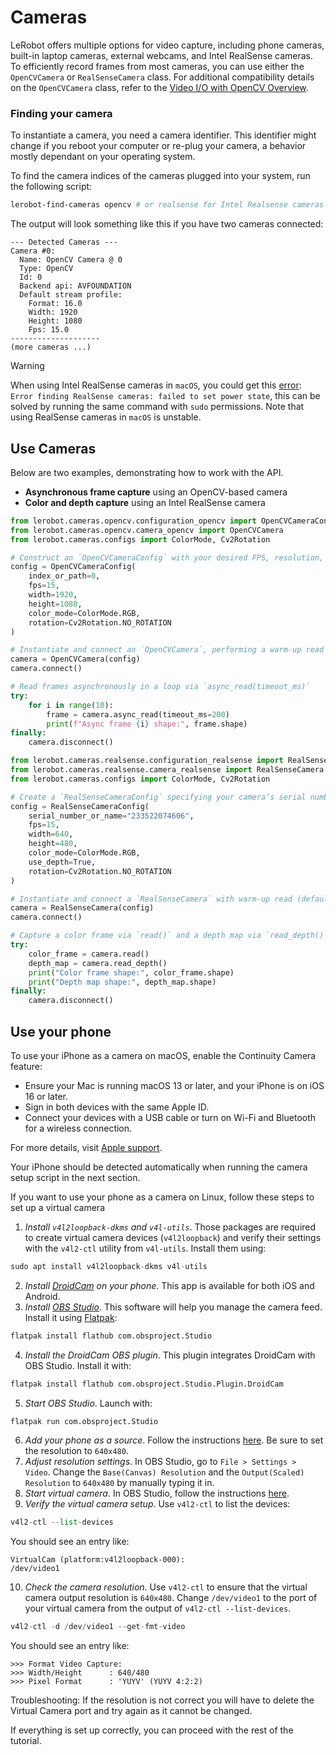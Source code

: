 # Cameras

LeRobot offers multiple options for video capture, including phone cameras, built-in laptop cameras, external webcams, and Intel RealSense cameras. To efficiently record frames from most cameras, you can use either the `OpenCVCamera` or `RealSenseCamera` class. For additional compatibility details on the `OpenCVCamera` class, refer to the [Video I/O with OpenCV Overview](https://docs.opencv.org/4.x/d0/da7/videoio_overview.html).

### Finding your camera

To instantiate a camera, you need a camera identifier. This identifier might change if you reboot your computer or re-plug your camera, a behavior mostly dependant on your operating system.

To find the camera indices of the cameras plugged into your system, run the following script:

```bash
lerobot-find-cameras opencv # or realsense for Intel Realsense cameras
```

The output will look something like this if you have two cameras connected:

```
--- Detected Cameras ---
Camera #0:
  Name: OpenCV Camera @ 0
  Type: OpenCV
  Id: 0
  Backend api: AVFOUNDATION
  Default stream profile:
    Format: 16.0
    Width: 1920
    Height: 1080
    Fps: 15.0
--------------------
(more cameras ...)
```

> [!WARNING]
> When using Intel RealSense cameras in `macOS`, you could get this [error](https://github.com/IntelRealSense/librealsense/issues/12307): `Error finding RealSense cameras: failed to set power state`, this can be solved by running the same command with `sudo` permissions. Note that using RealSense cameras in `macOS` is unstable.

## Use Cameras

Below are two examples, demonstrating how to work with the API.

- **Asynchronous frame capture** using an OpenCV-based camera
- **Color and depth capture** using an Intel RealSense camera

<hfoptions id="shell_restart">
<hfoption id="Open CV Camera">

<!-- prettier-ignore-start -->
```python
from lerobot.cameras.opencv.configuration_opencv import OpenCVCameraConfig
from lerobot.cameras.opencv.camera_opencv import OpenCVCamera
from lerobot.cameras.configs import ColorMode, Cv2Rotation

# Construct an `OpenCVCameraConfig` with your desired FPS, resolution, color mode, and rotation.
config = OpenCVCameraConfig(
    index_or_path=0,
    fps=15,
    width=1920,
    height=1080,
    color_mode=ColorMode.RGB,
    rotation=Cv2Rotation.NO_ROTATION
)

# Instantiate and connect an `OpenCVCamera`, performing a warm-up read (default).
camera = OpenCVCamera(config)
camera.connect()

# Read frames asynchronously in a loop via `async_read(timeout_ms)`
try:
    for i in range(10):
        frame = camera.async_read(timeout_ms=200)
        print(f"Async frame {i} shape:", frame.shape)
finally:
    camera.disconnect()
```
<!-- prettier-ignore-end -->

</hfoption>
<hfoption id="Intel Realsense Camera">

<!-- prettier-ignore-start -->
```python
from lerobot.cameras.realsense.configuration_realsense import RealSenseCameraConfig
from lerobot.cameras.realsense.camera_realsense import RealSenseCamera
from lerobot.cameras.configs import ColorMode, Cv2Rotation

# Create a `RealSenseCameraConfig` specifying your camera’s serial number and enabling depth.
config = RealSenseCameraConfig(
    serial_number_or_name="233522074606",
    fps=15,
    width=640,
    height=480,
    color_mode=ColorMode.RGB,
    use_depth=True,
    rotation=Cv2Rotation.NO_ROTATION
)

# Instantiate and connect a `RealSenseCamera` with warm-up read (default).
camera = RealSenseCamera(config)
camera.connect()

# Capture a color frame via `read()` and a depth map via `read_depth()`.
try:
    color_frame = camera.read()
    depth_map = camera.read_depth()
    print("Color frame shape:", color_frame.shape)
    print("Depth map shape:", depth_map.shape)
finally:
    camera.disconnect()
```
<!-- prettier-ignore-end -->

</hfoption>
</hfoptions>

## Use your phone

<hfoptions id="use phone">
<hfoption id="Mac">

To use your iPhone as a camera on macOS, enable the Continuity Camera feature:

- Ensure your Mac is running macOS 13 or later, and your iPhone is on iOS 16 or later.
- Sign in both devices with the same Apple ID.
- Connect your devices with a USB cable or turn on Wi-Fi and Bluetooth for a wireless connection.

For more details, visit [Apple support](https://support.apple.com/en-gb/guide/mac-help/mchl77879b8a/mac).

Your iPhone should be detected automatically when running the camera setup script in the next section.

</hfoption>
<hfoption id="Linux">

If you want to use your phone as a camera on Linux, follow these steps to set up a virtual camera

1. _Install `v4l2loopback-dkms` and `v4l-utils`_. Those packages are required to create virtual camera devices (`v4l2loopback`) and verify their settings with the `v4l2-ctl` utility from `v4l-utils`. Install them using:

<!-- prettier-ignore-start -->
```python
sudo apt install v4l2loopback-dkms v4l-utils
```
<!-- prettier-ignore-end -->

2. _Install [DroidCam](https://droidcam.app) on your phone_. This app is available for both iOS and Android.
3. _Install [OBS Studio](https://obsproject.com)_. This software will help you manage the camera feed. Install it using [Flatpak](https://flatpak.org):

<!-- prettier-ignore-start -->
```python
flatpak install flathub com.obsproject.Studio
```
<!-- prettier-ignore-end -->

4. _Install the DroidCam OBS plugin_. This plugin integrates DroidCam with OBS Studio. Install it with:

<!-- prettier-ignore-start -->
```python
flatpak install flathub com.obsproject.Studio.Plugin.DroidCam
```
<!-- prettier-ignore-end -->

5. _Start OBS Studio_. Launch with:

<!-- prettier-ignore-start -->
```python
flatpak run com.obsproject.Studio
```
<!-- prettier-ignore-end -->

6. _Add your phone as a source_. Follow the instructions [here](https://droidcam.app/obs/usage). Be sure to set the resolution to `640x480`.
7. _Adjust resolution settings_. In OBS Studio, go to `File > Settings > Video`. Change the `Base(Canvas) Resolution` and the `Output(Scaled) Resolution` to `640x480` by manually typing it in.
8. _Start virtual camera_. In OBS Studio, follow the instructions [here](https://obsproject.com/kb/virtual-camera-guide).
9. _Verify the virtual camera setup_. Use `v4l2-ctl` to list the devices:

<!-- prettier-ignore-start -->
```python
v4l2-ctl --list-devices
```
<!-- prettier-ignore-end -->

You should see an entry like:

```
VirtualCam (platform:v4l2loopback-000):
/dev/video1
```

10. _Check the camera resolution_. Use `v4l2-ctl` to ensure that the virtual camera output resolution is `640x480`. Change `/dev/video1` to the port of your virtual camera from the output of `v4l2-ctl --list-devices`.

<!-- prettier-ignore-start -->
```python
v4l2-ctl -d /dev/video1 --get-fmt-video
```
<!-- prettier-ignore-end -->

You should see an entry like:

```
>>> Format Video Capture:
>>>	Width/Height      : 640/480
>>>	Pixel Format      : 'YUYV' (YUYV 4:2:2)
```

Troubleshooting: If the resolution is not correct you will have to delete the Virtual Camera port and try again as it cannot be changed.

If everything is set up correctly, you can proceed with the rest of the tutorial.

</hfoption>
</hfoptions>

